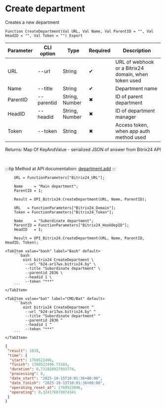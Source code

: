 ﻿---
sidebar_position: 1
description: Create department and other functions to work with Bitrix24 in the Open Integration Package, a free open-source integration library for 1C:Enterprise 8, OneScript and CLI
keywords: [1C, 1С, 1С:Enterprise, 1С:Enterprise 8.3, API, Integration, Services, Exchange, OneScript, CLI, Bitrix24]
---


# Create department
 Creates a new department



`Function CreateDepartment(Val URL, Val Name, Val ParentID = "", Val HeadID = "", Val Token = "") Export`

  | Parameter | CLI option | Type | Required | Description |
  |-|-|-|-|-|
  | URL | --url | String | &#x2714; | URL of webhook or a Bitrix24 domain, when token used |
  | Name | --title | String | &#x2714; | Department name |
  | ParentID | --parentid | String, Number | &#x2716; | ID of parent department |
  | HeadID | --headid | String, Number | &#x2716; | ID of department manager |
  | Token | --token | String | &#x2716; | Access token, when app auth method used |

  
  Returns:  Map Of KeyAndValue - serialized JSON of answer from Bitrix24 API

<br/>

:::tip
Method at API documentation: [department.add](https://dev.1c-bitrix.ru/rest_help/departments/department_add.php)
:::
<br/>


```bsl title="1C:Enterprise/OneScript code example"
    URL = FunctionParameters["Bitrix24_URL"];

    Name     = "Main department";
    ParentID = 1;

    Result = OPI_Bitrix24.CreateDepartment(URL, Name, ParentID);

    URL   = FunctionParameters["Bitrix24_Domain"];
    Token = FunctionParameters["Bitrix24_Token"];

    Name     = "Subordinate department";
    ParentID = FunctionParameters["Bitrix24_HookDepID"];
    HeadID   = 1;

    Result = OPI_Bitrix24.CreateDepartment(URL, Name, ParentID, HeadID, Token);
```
 

 <Tabs>
  
    <TabItem value="bash" label="Bash" default>
        ```bash
            oint bitrix24 CreateDepartment \
             --url "b24-ar17wx.bitrix24.by" \
             --title "Subordinate department" \
             --parentid 2836 \
             --headid 1 \
             --token "***"
        ```
    </TabItem>
  
    <TabItem value="bat" label="CMD/Bat" default>
        ```batch
            oint bitrix24 CreateDepartment ^
             --url "b24-ar17wx.bitrix24.by" ^
             --title "Subordinate department" ^
             --parentid 2836 ^
             --headid 1 ^
             --token "***"
        ```
    </TabItem>
</Tabs>


```json title="Result"
{
 "result": 2838,
 "time": {
  "start": 1760522496,
  "finish": 1760522496.73183,
  "duration": 0.731828927993774,
  "processing": 0,
  "date_start": "2025-10-15T10:01:36+00:00",
  "date_finish": "2025-10-15T10:01:36+00:00",
  "operating_reset_at": 1760523096,
  "operating": 0.324176073074341
 }
}
```

